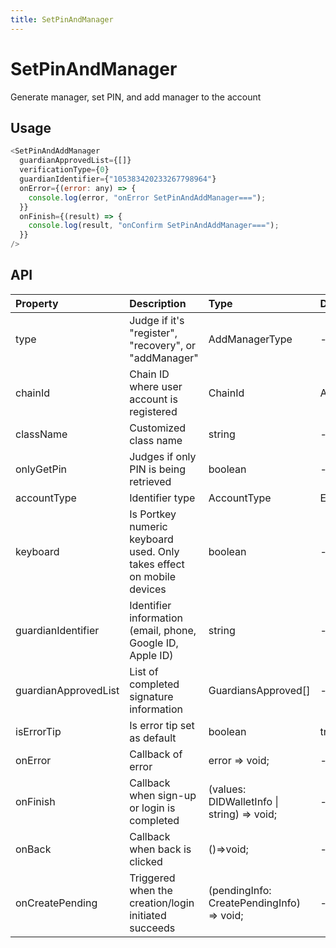 ```yaml
---
title: SetPinAndManager
---
```


# SetPinAndManager

Generate manager, set PIN, and add manager to the account

## Usage

```javascript
<SetPinAndAddManager
  guardianApprovedList={[]}
  verificationType={0}
  guardianIdentifier={"105383420233267798964"}
  onError={(error: any) => {
    console.log(error, "onError SetPinAndAddManager===");
  }}
  onFinish={(result) => {
    console.log(result, "onConfirm SetPinAndAddManager===");
  }}
/>
```

## API

| Property             | Description                                                           | Type                                       | Default | Version |
| :------------------- | :-------------------------------------------------------------------- | :----------------------------------------- | :------ | :------ |
| type                 | Judge if it's "register", "recovery", or "addManager"                 | AddManagerType                             | -       |         |
| chainId              | Chain ID where user account is registered                             | ChainId                                    | AELF    |         |
| className            | Customized class name                                                 | string                                     | -       |         |
| onlyGetPin           | Judges if only PIN is being retrieved                                 | boolean                                    | -       |         |
| accountType          | Identifier type                                                       | AccountType                                | Email   |         |
| keyboard             | Is Portkey numeric keyboard used. Only takes effect on mobile devices | boolean                                    | -       | V1.5.3+ |
| guardianIdentifier   | Identifier information (email, phone, Google ID, Apple ID)            | string                                     | -       |         |
| guardianApprovedList | List of completed signature information                               | GuardiansApproved[]                        | -       |         |
| isErrorTip           | Is error tip set as default                                           | boolean                                    | true    |         |
| onError              | Callback of error                                                     | error => void;                             | -       |         |
| onFinish             | Callback when sign-up or login is completed                           | (values: DIDWalletInfo \| string) => void; | -       |         |
| onBack               | Callback when back is clicked                                         | ()=>void;                                  | -       | V1.5.3+ |
| onCreatePending      | Triggered when the creation/login initiated succeeds                  | (pendingInfo: CreatePendingInfo) => void;  | -       |         |
